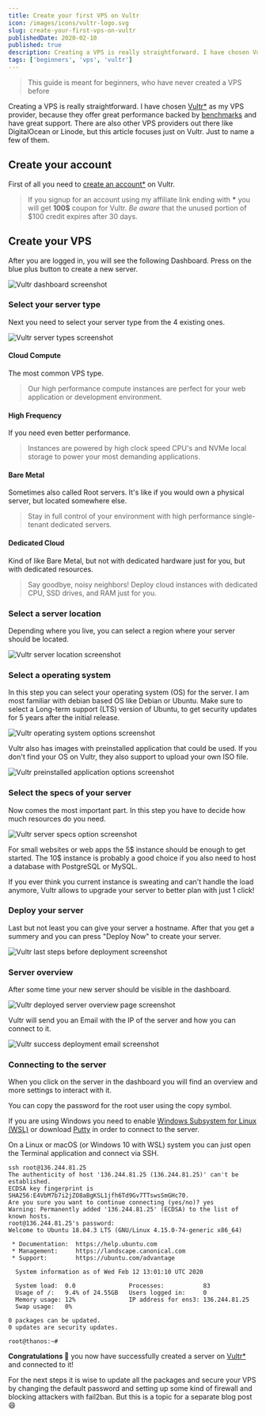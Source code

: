 ```yaml
---
title: Create your first VPS on Vultr
icon: /images/icons/vultr-logo.svg
slug: create-your-first-vps-on-vultr
publishedDate: 2020-02-10
published: true
description: Creating a VPS is really straightforward. I have chosen Vultr as my VPS provider, because they offer great performance backed by benchmarks and have great support.
tags: ['beginners', 'vps', 'vultr']
---
```


> This guide is meant for beginners, who have never created a VPS before

Creating a VPS is really straightforward. I have chosen [Vultr\*](https://www.vultr.com/?ref=8372363-6G) as my VPS provider, because they offer great performance
backed by [benchmarks](//www.vultr.com/products/cloud-compute/) and have great support. There are also other VPS providers out there like
DigitalOcean or Linode, but this article focuses just on Vultr. Just to name a few of them.

## Create your account

First of all you need to [create an account\*](https://www.vultr.com/?ref=8372363-6G) on Vultr.

> If you signup for an account using my affiliate link ending with **\***
> you will get **100$** coupon for Vultr. _Be aware_ that the unused portion of $100 credit expires after 30 days.

## Create your VPS

After you are logged in, you will see the following Dashboard. Press on the blue plus button to create a new server.

![Vultr dashboard screenshot](/images/posts/create-your-first-vps-on-vultr-1.png)

### Select your server type

Next you need to select your server type from the 4 existing ones.

![Vultr server types screenshot](/images/posts/create-your-first-vps-on-vultr-2.png)

#### **Cloud Compute**

The most common VPS type.

> Our high performance compute instances are perfect for your web application or development environment.

#### **High Frequency**

If you need even better performance.

> Instances are powered by high clock speed CPU's and NVMe local storage to power your most demanding applications.

#### **Bare Metal**

Sometimes also called Root servers. It's like if you would own a physical server, but located somewhere else.

> Stay in full control of your environment with high performance single-tenant dedicated servers.

#### **Dedicated Cloud**

Kind of like Bare Metal, but not with dedicated hardware just for you, but with dedicated resources.

> Say goodbye, noisy neighbors! Deploy cloud instances with dedicated CPU, SSD drives, and RAM just for you.

### Select a server location

Depending where you live, you can select a region where your server should be located.

![Vultr server location screenshot](/images/posts/create-your-first-vps-on-vultr-3.png)

### Select a operating system

In this step you can select your operating system (OS) for the server. I am most familiar with debian based OS like Debian or Ubuntu.
Make sure to select a Long-term support (LTS) version of Ubuntu, to get security updates for 5 years after the initial release.

![Vultr operating system options screenshot](/images/posts/create-your-first-vps-on-vultr-4.png)

Vultr also has images with preinstalled application that could be used. If you don't find your OS on Vultr, they also support to upload
your own ISO file.

![Vultr preinstalled application options screenshot](/images/posts/create-your-first-vps-on-vultr-5.png)

### Select the specs of your server

Now comes the most important part. In this step you have to decide how much resources do you need.

![Vultr server specs option screenshot](/images/posts/create-your-first-vps-on-vultr-6.png)

For small websites or web apps the 5$ instance should be enough to get started.
The 10\$ instance is probably a good choice if you also
need to host a database with PostgreSQL or MySQL.

If you ever think you current instance is sweating and can't handle the load anymore, Vultr allows to upgrade your server
to better plan with just 1 click!

### Deploy your server

Last but not least you can give your server a hostname. After that you get a summery and you can press "Deploy Now" to create your server.

![Vultr last steps before deployment screenshot](/images/posts/create-your-first-vps-on-vultr-7.png)

### Server overview

After some time your new server should be visible in the dashboard.

![Vultr deployed server overview page screenshot](/images/posts/create-your-first-vps-on-vultr-8.png)

Vultr will send you an Email with the IP of the server and how you can connect to it.

![Vultr success deployment email screenshot](/images/posts/create-your-first-vps-on-vultr-9.png)

### Connecting to the server

When you click on the server in the dashboard you will find an overview and more settings to interact with it.

You can copy the password for the root user using the copy symbol.

If you are using Windows you need to enable [Windows Subsystem for Linux (WSL)](https://docs.microsoft.com/en-us/windows/wsl/install-win10) or
download [Putty](https://www.putty.org/) in order to connect to the server.

On a Linux or macOS (or Windows 10 with WSL) system you can just open the Terminal application and connect via SSH.

```
ssh root@136.244.81.25
The authenticity of host '136.244.81.25 (136.244.81.25)' can't be established.
ECDSA key fingerprint is SHA256:E4VbM7b7i2jZO8aBgKSL1jfh6Td9Gv7TTswsSmGHc70.
Are you sure you want to continue connecting (yes/no)? yes
Warning: Permanently added '136.244.81.25' (ECDSA) to the list of known hosts.
root@136.244.81.25's password:
Welcome to Ubuntu 18.04.3 LTS (GNU/Linux 4.15.0-74-generic x86_64)

 * Documentation:  https://help.ubuntu.com
 * Management:     https://landscape.canonical.com
 * Support:        https://ubuntu.com/advantage

  System information as of Wed Feb 12 13:01:10 UTC 2020

  System load:  0.0               Processes:           83
  Usage of /:   9.4% of 24.55GB   Users logged in:     0
  Memory usage: 12%               IP address for ens3: 136.244.81.25
  Swap usage:   0%

0 packages can be updated.
0 updates are security updates.

root@thanos:~#
```

**Congratulations 🎉** you now have successfully created a server on [Vultr\*](https://s.phiilu.com/vultr-give-100) and connected to it!

For the next steps it is wise to update all the packages and secure your VPS by changing the default password and setting up some kind of firewall and blocking attackers with
fail2ban. But this is a topic for a separate blog post 😄
